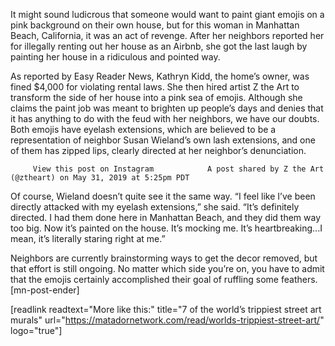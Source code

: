 It might sound ludicrous that someone would want to paint giant emojis on a pink background on their own house, but for this woman in Manhattan Beach, California, it was an act of revenge. After her neighbors reported her for illegally renting out her house as an Airbnb, she got the last laugh by painting her house in a ridiculous and pointed way.

As reported by Easy Reader News, Kathryn Kidd, the home’s owner, was fined $4,000 for violating rental laws. She then hired artist Z the Art to transform the side of her house into a pink sea of emojis. Although she claims the paint job was meant to brighten up people’s days and denies that it has anything to do with the feud with her neighbors, we have our doubts. Both emojis have eyelash extensions, which are believed to be a representation of neighbor Susan Wieland’s own lash extensions, and one of them has zipped lips, clearly directed at her neighbor’s denunciation. 

         View this post on Instagram            A post shared by Z the Art (@ztheart) on May 31, 2019 at 5:25pm PDT 

Of course, Wieland doesn’t quite see it the same way. “I feel like I’ve been directly attacked with my eyelash extensions,” she said. “It’s definitely directed. I had them done here in Manhattan Beach, and they did them way too big. Now it’s painted on the house. It’s mocking me. It’s heartbreaking...I mean, it’s literally staring right at me.”

Neighbors are currently brainstorming ways to get the decor removed, but that effort is still ongoing. No matter which side you’re on, you have to admit that the emojis certainly accomplished their goal of ruffling some feathers. [mn-post-ender]

[readlink readtext="More like this:" title="7 of the world’s trippiest street art murals"  url="https://matadornetwork.com/read/worlds-trippiest-street-art/" logo="true"]